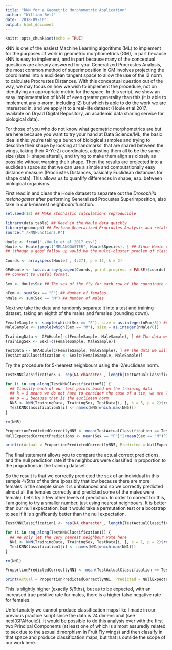 ```yaml
---
title: "kNN for a Geometric Morphometric Application"
author: "William Bell"
date: '2018-09-10'
output: html_document
---
```


```r
knitr::opts_chunk$set(echo = TRUE)
```

kNN is one of the easiest Machine Learning algorithms (ML) to implement for the purposes of work in geometric morphometrics (GM), in part because kNN is easy to implement, and in part because many of the conceptual questions are already answered for you: Generalized Procrustes Analysis, the most common method of superimposition in GM involves projecting the coordinates into a euclidean tangent space to allow the use of the l2 norm to calculate Procrustes Distances.  With this conceptual question out of the way, we may focus on how we wish to implement the procedure, not on identifying an appropriate metric for the space.  In this script, we show an easy implementation of kNN of even greater generality than this (it is able to implement any p-norm, including l2) but which is able to do the work we are interested in, and we apply it to a real-life dataset (Houle et al 2017, available on Dryad Digital Repository, an academic data sharing service for biological data).

For those of you who do not know what geometric morphometrics are but are here because you want to try your hand at Data Science/ML, the basic idea is this: you're taking a bunch of biological samples and trying to describe their shape by looking at 'landmarks' that are shared between the wings, taking their X-Y(-Z) coordinates, adjusting them all to be the same size (size != shape afterall), and trying to make them align as closely as possible without warping their shape.  Then the results are projected into a euclidean space so that we can use a simple and computationally easy distance measure (Procrustes Distances, basically Euclidean distances  for shape data).  This allows us to quantify differences in shape, esp. between biological organisms.

First read in and clean the Houle dataset to separate out the *Drosophila melanogaster* after performing Generalized Procustes Superimposition, also take in our k-nearest neighbours function.

```r

set.seed(12) ## Make stochastic calculations reproducible

library(data.table) ## Read in the Houle data quickly
library(geomorph) ## Perform Generalized Procrustes Analysis and related data cleaning quickly
source("./kNNFunctions.R")

Houle <- fread("./Houle_et_al_2017.csv")
Houle <- Houle[grepl("MELANOGASTER", Houle$Species), ] ## Since Houle considers >100 species we will narrow down our analysis somewhat 
## (though a good follow up would be the multi-cluster problem of classifying individuals into each species)

Coords <- arrayspecs(Houle[ , 4:27], p = 12, k = 2)

GPAHoule <- two.d.array(gpagen(Coords, print.progress = FALSE)$coords) ## Perform Generalized Procrustes Analysis on the dataset and 
## convert to useful format.

Sex <- Houle$Sex ## The sex of the fly for each row of the coordinate matrix

nFem <- sum(Sex == "F") ## Number of females
nMale <- sum(Sex == "M") ## Number of males

```

Next we take the data and randomly separate it into a test and training dataset, taking an eighth of the males and females (rounding down).

```r

FemaleSample <- sample(which(Sex == "F"), size = as.integer(nFem/8)) ## Let's set aside an eight of both sexes for the test group
MaleSample <- sample(which(Sex == "M"), size = as.integer(nMale/8))

TrainingData <- GPAHoule[-c(FemaleSample, MaleSample), ] ## The data we will use for classification
TrainingSex <- Sex[-c(FemaleSample, MaleSample)]

TestData <- GPAHoule[c(FemaleSample, MaleSample), ] ## The data we will use to test whether the classification worked well
TestActualClassification <- Sex[c(FemaleSample, MaleSample)]

```

Try the procedure for 5-nearest neighbours using the l2/euclidean norm.

```r

TestKNNClassification5 <- rep(NA_character_, length(TestActualClassification))

for (i in seq_along(TestKNNClassification5)) { 
  ## Classify each of our test points based on the training data
  ## k = 5 means we do not have to consider the case of a tie, we are letting each of the five nearest neighbours 'vote'
  ## p = 2 because that is the euclidean norm
  NN5 <- kNN(TrainingData, TrainingSex, TestData[i, ], k = 5, p = 2)$result
  TestKNNClassification5[i] <- names(NN5[which.max(NN5)])
}

rm(NN5)

ProportionPredictedCorrectlyNN5 <- mean(TestActualClassification == TestKNNClassification5)
NullExpectedCorrectPredictions <- mean(Sex == "F")^2+mean(Sex == "M")^2

print(c(Actual = ProportionPredictedCorrectlyNN5, Predicted = NullExpectedCorrectPredictions))

```

The final statement allows you to compare the actual correct predictions, and the null prediction rate if the neighbours were classified in proportion to the proportions in the training dataset.

So the result is that we correctly predicted the sex of an individual in this sample 4/5ths of the time (possibly that low because there are more females in the sample since it is unbalanced and so we correctly predicted almost all the females correctly and predicted some of the males were female).  Let's try a few other levels of prediction.  In order to correct for this, I am going to try a smaller number, just using nearest neighbours.  It is better than our null expectation, but it would take a permutation test or a bootstrap to see if it is significantly better than the null expectation.

```r

TestKNNClassification1 <- rep(NA_character_, length(TestActualClassification))

for (i in seq_along(TestKNNClassification1)) {
  ## We only let the very nearest neighbour vote here
  NN1 <- kNN(TrainingData, TrainingSex, TestData[i, ], k = 1, p = 2)$result
  TestKNNClassification1[i] <- names(NN1[which.max(NN1)])
}

rm(NN1)

ProportionPredictedCorrectlyNN1 <- mean(TestActualClassification == TestKNNClassification1)

print(Actual = ProportionPredictedCorrectlyNN1, Predicted = NullExpectedCorrectPredictions)

```

This is slightly higher (exactly 5/6ths), but as to be expected, with an increased true positive rate for males, there is a higher false negative rate for females.

Unfortunately we cannot produce classification maps like I made in our previous practice script since the data is 24 dimensional (see ncol(GPAHoule)).  It would be possible to do this analysis over with the first two Principal Components (at least one of which is almost assuredly related to sex due to the sexual dimorphism in Fruit Fly wings) and then classify in that space and produce classification maps, but that is outside the scope of our work here.